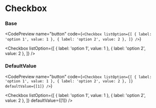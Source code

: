 
# Checkbox

### Base

<CodePreview
  name="button"
  code={`<Checkbox
          listOption={[
            { label: 'option 1', value: 1 },
            { label: 'option 2', value: 2 },
          ]}
        />`}
>
  <Checkbox
    listOption={[
      { label: 'option 1', value: 1 },
      { label: 'option 2', value: 2 },
    ]}
  />
</CodePreview>

### DefaultValue

<CodePreview
  name="button"
  code={`<Checkbox
          listOption={[
            { label: 'option 1', value: 1 },
            { label: 'option 2', value: 2 },
          ]}
          defaultValue={[1]}
        />`}
>

  <Checkbox
    listOption={[
      { label: 'option 1', value: 1 },
      { label: 'option 2', value: 2 },
    ]}
    defaultValue={[1]}
  />
</CodePreview>
